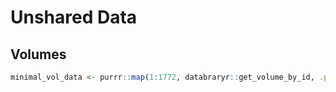 # Unshared Data

## Volumes

```r
minimal_vol_data <- purrr::map(1:1772, databraryr::get_volume_by_id, .progress = TRUE)
```

